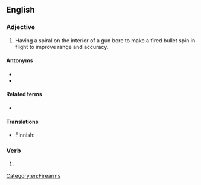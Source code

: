 ==English==

===Adjective===
{{en-adj|-}}

# {{lb|en|firearms}} Having a spiral on the interior of a gun bore to make a fired bullet spin in flight to improve range and accuracy.

====Antonyms====
* {{l|en|smoothbore}}
* {{l|en|unrifled}}

====Related terms====
* {{l|en|rifle}}

====Translations====
{{trans-top|having a spiral groove on the inside of a gun barrel}}
* Finnish: {{t|fi|rihlattu}}
{{trans-mid}}
{{trans-bottom}}

===Verb===
{{head|en|verb form}}

# {{en-past of|rifle}}

[[Category:en:Firearms]]